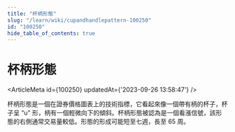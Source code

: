 ```yaml
---
title: "杯柄形態"
slug: "/learn/wiki/cupandhandlepattern-100250"
id: "100250"
hide_table_of_contents: true
---
```



# 杯柄形態

<ArticleMeta id={100250} updatedAt={'2023-09-26 13:58:47'} />
<div className='border-solid border-b border-t-0 my-4 border-[var(--ifm-color-gray-300)]' />

杯柄形態是一個在證券價格圖表上的技術指標，它看起來像一個帶有柄的杯子，杯子呈 “u” 形，柄有一個輕微向下的傾斜。杯柄形態被認為是一個看漲信號，該形態的右側通常交易量較低。形態的形成可能短至七週，長至 65 周。
